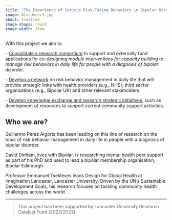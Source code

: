```yaml
---
title: "The Experience of Serious Risk-Taking Behaviors in Bipolar Disorders"
image: Atardecer3.jpg
about: trestles
image-shape: round
image-width: 15em
---
```


<meta http-equiv='cache-control' content='no-cache'> 
<meta http-equiv='expires' content='0'> 
<meta http-equiv='pragma' content='no-cache'>

With this project we aim to:

\- [Consolidate a research consortium]{.underline} to support and externally fund applications for *co-designing module interventions for capacity building to manage risk behaviors in daily life for people with a diagnosis of bipolar disorder*.

\- [Develop a network]{.underline} on risk behavior management in daily life that will provide strategic links with health providers (e.g., NHS), third sector organisations (e.g., Bipolar UK) and other relevant stakeholders.

\- [Develop knowledge exchange and research strategic initiatives]{.underline}, such as development of resources to support current community support activities.

## Who we are?

Guillermo Perez Algorta has been leading on this line of research on the topic of risk behavior management in daily life in people with a diagnosis of bipolar disorder.

David Dinham, lives with Bipolar, is researching mental health peer support as part of his PhD and used to lead a bipolar membership organisation, Bipolar Edinburgh.

Professor Emmanuel Tsekleves leads Design for Global Health at Imagination Lancaster, Lancaster University. Driven by the UN’s Sustainable Development Goals, his research focuses on tackling community health challenges across the world. .

------------------------------------------------------------------------

> This project has been supported by Lancaster University Research Catalyst Fund (2022/2023)
